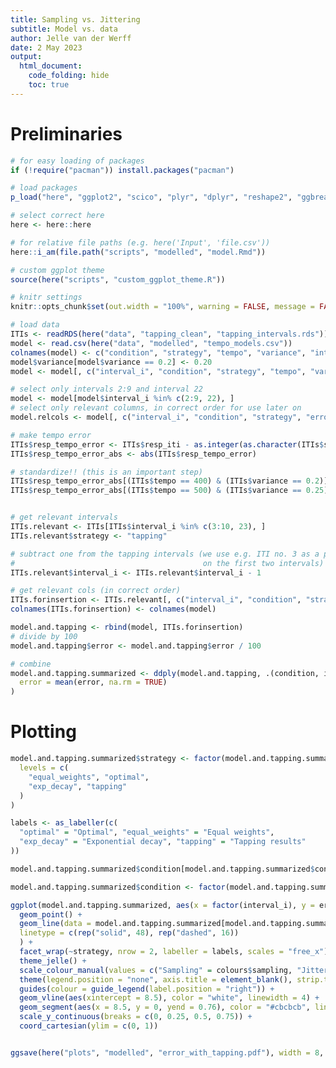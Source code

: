 ```yaml
---
title: Sampling vs. Jittering
subtitle: Model vs. data
author: Jelle van der Werff
date: 2 May 2023
output:
  html_document:
    code_folding: hide
    toc: true
---
```


# Preliminaries

```r
# for easy loading of packages
if (!require("pacman")) install.packages("pacman")

# load packages
p_load("here", "ggplot2", "scico", "plyr", "dplyr", "reshape2", "ggbreak", "cowplot")

# select correct here
here <- here::here

# for relative file paths (e.g. here('Input', 'file.csv'))
here::i_am(file.path("scripts", "modelled", "model.Rmd"))

# custom ggplot theme
source(here("scripts", "custom_ggplot_theme.R"))

# knitr settings
knitr::opts_chunk$set(out.width = "100%", warning = FALSE, message = FALSE)

# load data
ITIs <- readRDS(here("data", "tapping_clean", "tapping_intervals.rds"))
model <- read.csv(here("data", "modelled", "tempo_models.csv"))
colnames(model) <- c("condition", "strategy", "tempo", "variance", "interval_i", "error")
model$variance[model$variance == 0.2] <- 0.20
model <- model[, c("interval_i", "condition", "strategy", "tempo", "variance", "error")]
```

```r
# select only intervals 2:9 and interval 22
model <- model[model$interval_i %in% c(2:9, 22), ]
# select only relevant columns, in correct order for use later on
model.relcols <- model[, c("interval_i", "condition", "strategy", "error")]
```

```r
# make tempo error
ITIs$resp_tempo_error <- ITIs$resp_iti - as.integer(as.character(ITIs$stim_tempo)) # we use the theoretical tempo
ITIs$resp_tempo_error_abs <- abs(ITIs$resp_tempo_error)

# standardize!! (this is an important step)
ITIs$resp_tempo_error_abs[(ITIs$tempo == 400) & (ITIs$variance == 0.2)] <- ITIs$resp_tempo_error_abs[(ITIs$tempo == 400) & (ITIs$variance == 0.2)] / 80 * 100
ITIs$resp_tempo_error_abs[(ITIs$tempo == 500) & (ITIs$variance == 0.25)] <- ITIs$resp_tempo_error_abs[(ITIs$tempo == 500) & (ITIs$variance == 0.25)] / 125 * 100


# get relevant intervals
ITIs.relevant <- ITIs[ITIs$interval_i %in% c(3:10, 23), ]
ITIs.relevant$strategy <- "tapping"

# subtract one from the tapping intervals (we use e.g. ITI no. 3 as a proxy for the estimated tempo based
#                                          on the first two intervals)
ITIs.relevant$interval_i <- ITIs.relevant$interval_i - 1

# get relevant cols (in correct order)
ITIs.forinsertion <- ITIs.relevant[, c("interval_i", "condition", "strategy", "tempo", "variance", "resp_tempo_error_abs")]
colnames(ITIs.forinsertion) <- colnames(model)
```

```r
model.and.tapping <- rbind(model, ITIs.forinsertion)
# divide by 100
model.and.tapping$error <- model.and.tapping$error / 100
```


```r
# combine
model.and.tapping.summarized <- ddply(model.and.tapping, .(condition, interval_i, strategy), summarize,
  error = mean(error, na.rm = TRUE)
)
```


# Plotting

```r
model.and.tapping.summarized$strategy <- factor(model.and.tapping.summarized$strategy,
  levels = c(
    "equal_weights", "optimal",
    "exp_decay", "tapping"
  )
)

labels <- as_labeller(c(
  "optimal" = "Optimal", "equal_weights" = "Equal weights",
  "exp_decay" = "Exponential decay", "tapping" = "Tapping results"
))

model.and.tapping.summarized$condition[model.and.tapping.summarized$condition == "Sampling"] <- "Sampling"

model.and.tapping.summarized$condition <- factor(model.and.tapping.summarized$condition, levels = c("Sampling", "Jittering"))

ggplot(model.and.tapping.summarized, aes(x = factor(interval_i), y = error, colour = condition, group = condition)) +
  geom_point() +
  geom_line(data = model.and.tapping.summarized[model.and.tapping.summarized$interval_i %in% 2:9, ],
  linetype = c(rep("solid", 48), rep("dashed", 16))
  ) +
  facet_wrap(~strategy, nrow = 2, labeller = labels, scales = "free_x") +
  theme_jelle() +
  scale_colour_manual(values = c("Sampling" = colours$sampling, "Jittering" = colours$jittering)) +
  theme(legend.position = "none", axis.title = element_blank(), strip.text = element_text(colour = "white")) +
  guides(colour = guide_legend(label.position = "right")) +
  geom_vline(aes(xintercept = 8.5), color = "white", linewidth = 4) +
  geom_segment(aes(x = 8.5, y = 0, yend = 0.76), color = "#cbcbcb", linetype = "dashed") +
  scale_y_continuous(breaks = c(0, 0.25, 0.5, 0.75)) +
  coord_cartesian(ylim = c(0, 1))


ggsave(here("plots", "modelled", "error_with_tapping.pdf"), width = 8, height = 7)
```

